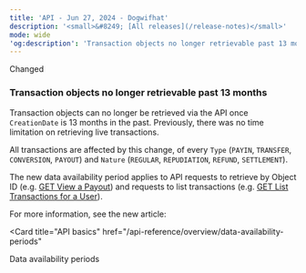 ```yaml
---
title: 'API - Jun 27, 2024 - Dogwifhat'  
description: '<small>&#8249; [All releases](/release-notes)</small>'  
mode: wide  
'og:description': 'Transaction objects no longer retrievable past 13 months'  
---
```

<div class="release-notes-page">

<div class="pill pill-orange">Changed</div> 
  
### Transaction objects no longer retrievable past 13 months  

Transaction objects can no longer be retrieved via the API once `CreationDate` is 13 months in the past. Previously, there was no time limitation on retrieving live transactions.  

All transactions are affected by this change, of every `Type` (`PAYIN`, `TRANSFER`, `CONVERSION`, `PAYOUT`) and `Nature` (`REGULAR`, `REPUDIATION`, `REFUND`, `SETTLEMENT`).   

The new data availability period applies to API requests to retrieve by Object ID (e.g. <a href="/api-reference/payouts/view-payout">GET View a Payout</a>) and requests to list transactions (e.g. <a href="https://beta-docs.mangopay.com/api-reference/transactions/list-transactions-user">GET List Transactions for a User</a>).  

For more information, see the new article:  

<Card title="API basics" href="/api-reference/overview/data-availability-periods"
>
Data availability periods
</Card>

</div>